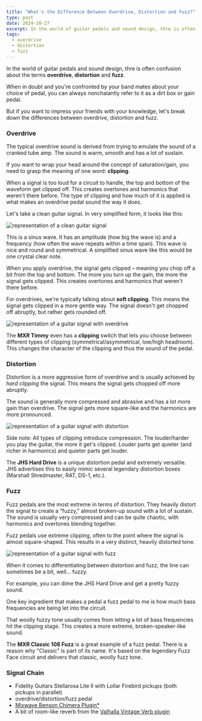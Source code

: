 ```yaml
---
title: "What's the Difference Between Overdrive, Distortion and Fuzz?"
type: post
date: 2024-10-27
excerpt: In the world of guitar pedals and sound design, thre is often confusion about the terms overdrive, distortion and fuzz. When in doubt and you're confronted by your band mates about your choice of pedal, you can always nonchalantly refer to it as a dirt box or gain pedal.
tags:
  - overdrive
  - distortion
  - fuzz
---
```



In the world of guitar pedals and sound design, thre is often confusion about the terms **overdrive**, **distortion** and **fuzz**.

When in doubt and you're confronted by your band mates about your choice of pedal, you can always nonchalantly refer to it as a dirt box or gain pedal.

But if you want to impress your friends with your knowledge, let's break down the differences between overdrive, distortion and fuzz.

### Overdrive

The typical overdrive sound is derived from trying to emulate the sound of a cranked tube amp. The sound is warm, smooth and has a lot of sustain.

If you want to wrap your head around the concept of saturation/gain, you need to grasp the meaning of one word: **clipping**.

When a signal is too loud for a circuit to handle, the top and bottom of the waveform get clipped off. This creates overtones and harmonics that weren't there before. The type of clipping and how much of it is applied is what makes an overdrive pedal sound the way it does.

Let's take a clean guitar signal. In very simplified form, it looks like this:

<Image
  src={cleanSignal}
  alt="representation of a clean guitar signal"
  class="object-fit mx-auto h-28 rounded-lg bg-loopydemos-background p-4"
  width={600}
/>

This is a sinus wave. It has an amplitude (how big the wave is) and a frequency (how often the wave repeats within a time span). This wave is nice and round and symmetrical. A simplified sinus wave like this would be one crystal clear note.

When you apply overdrive, the signal gets clipped – meaning you chop off a bit from the top and bottom. The more you turn up the gain, the more the signal gets clipped. This creates overtones and harmonics that weren't there before.

For overdrives, we're typically talking about **soft clipping**. This means the signal gets clipped in a more gentle way. The signal doesn't get chopped off abruptly, but rather gets rounded off.

<Image
  src={overdriveSignal}
  alt="representation of a guitar signal with overdrive"
  class="object-fit mx-auto h-28 rounded-lg bg-loopydemos-background p-4"
  width={600}
/>

The **MXR Timmy** even has a **clipping** switch that lets you choose between different types of clipping (symmetrical/asymmetrical, low/high headroom). This changes the character of the clipping and thus the sound of the pedal.

<PartnerLinks
  slug="mxr-timmy-overdrive"
  sweetwater="https://sweetwater.sjv.io/NknDdV"
  thomann="mxr_custom_shop_timmy_csp027"
/>

### Distortion

Distortion is a more aggressive form of overdrive and is usually achieved by _hard clipping_ the signal. This means the signal gets chopped off more abruptly.

The sound is generally more compressed and abrasive and has a lot more gain than overdrive. The signal gets more square-like and the harmonics are more pronounced.

<Image
  src={distortionSignal}
  alt="representation of a guitar signal with distortion"
  class="object-fit mx-auto h-28 rounded-lg bg-loopydemos-background p-4"
  width={600}
/>

Side note: All types of clipping introduce compression. The louder/harder you play the guitar, the more it get's clipped. Louder parts get quieter (and richer in harmonics) and quieter parts get louder.

The **JHS Hard Drive** is a unique distortion pedal and extremely versatile. JHS advertises this to easily mimic several legendary distortion boxes (Marshall Shredmaster, RAT, DS-1, etc.).

<PartnerLinks
  slug="jhs-pedals-hard-drive"
  sweetwater="https://sweetwater.sjv.io/6e0jEE"
  thomann="jhs_pedals_hard_drive_distortion_tan"
/>

### Fuzz

Fuzz pedals are the most extreme in terms of distortion. They heavily distort the signal to create a “fuzzy,” almost broken-up sound with a lot of sustain. The sound is usually very compressed and can be quite chaotic, with harmonics and overtones blending together.

Fuzz pedals use extreme clipping, often to the point where the signal is almost square-shaped. This results in a very distinct, heavily distorted tone.

<Image
  src={fuzzSignal}
  alt="representation of a guitar signal with fuzz"
  class="object-fit mx-auto h-28 rounded-lg bg-loopydemos-background p-4"
  width={600}
/>

When it comes to differentiating between distortion and fuzz, the line can sometimes be a bit, well... fuzzy.

For example, you can dime the JHS Hard Drive and get a pretty fuzzy sound.

One key ingredient that makes a pedal a fuzz pedal to me is how much bass frequencies are being let into the circuit.

That woolly fuzzy tone usually comes from letting a lot of bass frequencies hit the clipping stage. This creates a more extreme, broken-speaker-like sound.

The **MXR Classic 108 Fuzz** is a great example of a fuzz pedal. There is a reason why "Classic" is part of its name. It's based on the legendary Fuzz Face circuit and delivers that classic, woolly fuzz tone.

<PartnerLinks
  slug="mxr-classic-108-fuzz"
  sweetwater="https://sweetwater.sjv.io/Mm0x4q"
  thomann="dunlop_mxr_m296_classic_108_fuzz_mini"
/>

### Signal Chain

- Fidelity Guitars Stellarosa Lite II with Lollar Firebird pickups (both pickups in parallel)
- overdrive/distortion/fuzz pedal
- [Mixwave Benson Chimera Plugin\*](https://sweetwater.sjv.io/B0N2PL)
- A bit of room-like reverb from the [Valhalla Vintage Verb plugin](https://valhalladsp.com/shop/reverb/valhalla-vintage-verb/)
